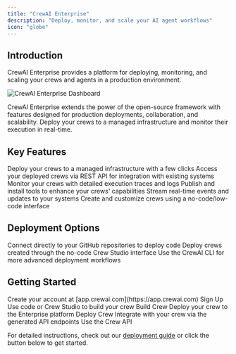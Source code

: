 ```yaml
---
title: "CrewAI Enterprise"
description: "Deploy, monitor, and scale your AI agent workflows"
icon: "globe"
---
```


## Introduction

CrewAI Enterprise provides a platform for deploying, monitoring, and scaling your crews and agents in a production environment.

<Frame>
  <img src="/images/enterprise/crewai-enterprise-dashboard.png" alt="CrewAI Enterprise Dashboard" />
</Frame>

CrewAI Enterprise extends the power of the open-source framework with features designed for production deployments, collaboration, and scalability. Deploy your crews to a managed infrastructure and monitor their execution in real-time.

## Key Features

<CardGroup cols={2}>
  <Card title="Crew Deployments" icon="rocket">
    Deploy your crews to a managed infrastructure with a few clicks
  </Card>
  <Card title="API Access" icon="code">
    Access your deployed crews via REST API for integration with existing systems
  </Card>
  <Card title="Observability" icon="chart-line">
    Monitor your crews with detailed execution traces and logs
  </Card>
  <Card title="Tool Repository" icon="toolbox">
    Publish and install tools to enhance your crews' capabilities
  </Card>
  <Card title="Webhook Streaming" icon="webhook">
    Stream real-time events and updates to your systems
  </Card>
  <Card title="Crew Studio" icon="paintbrush">
    Create and customize crews using a no-code/low-code interface
  </Card>
</CardGroup>

## Deployment Options

<CardGroup cols={3}>
  <Card title="GitHub Integration" icon="github">
    Connect directly to your GitHub repositories to deploy code
  </Card>
  <Card title="Crew Studio" icon="palette">
    Deploy crews created through the no-code Crew Studio interface
  </Card>
  <Card title="CLI Deployment" icon="terminal">
    Use the CrewAI CLI for more advanced deployment workflows
  </Card>
</CardGroup>

## Getting Started

<Steps>
  <Step title="Sign up for an account">
    Create your account at [app.crewai.com](https://app.crewai.com)
    <Card 
      title="Sign Up" 
      icon="user"
      href="https://app.crewai.com/signup"
    >
      Sign Up
    </Card>
  </Step>
  <Step title="Build your first crew">
    Use code or Crew Studio to build your crew
    <Card 
      title="Build Crew" 
      icon="paintbrush"
      href="/enterprise/guides/build-crew"
    >
      Build Crew
    </Card>
  </Step>
  <Step title="Deploy your crew">
    Deploy your crew to the Enterprise platform
    <Card 
      title="Deploy Crew" 
      icon="rocket"
      href="/enterprise/guides/deploy-crew"
    >
      Deploy Crew
    </Card>
  </Step>
  <Step title="Access your crew">
    Integrate with your crew via the generated API endpoints
    <Card 
      title="API Access" 
      icon="code"
      href="/enterprise/guides/use-crew-api"
    >
      Use the Crew API
    </Card>
  </Step>
</Steps>

For detailed instructions, check out our [deployment guide](/enterprise/guides/deploy-crew) or click the button below to get started.